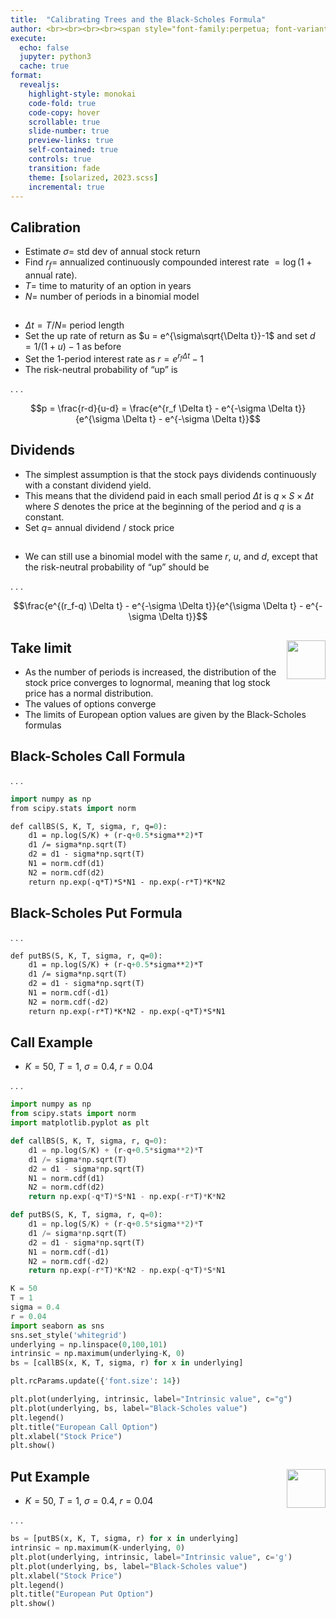 ```yaml
---
title:  "Calibrating Trees and the Black-Scholes Formula"
author: <br><br><br><br><span style="font-family:perpetua; font-variant:small-caps; color:#606060;">Kerry Back</span><br><br><img src="RiceBusiness-transparent-logo-sm.png"  height=80>
execute:
  echo: false
  jupyter: python3
  cache: true
format: 
  revealjs:
    highlight-style: monokai
    code-fold: true
    code-copy: hover
    scrollable: true
    slide-number: true
    preview-links: true
    self-contained: true
    controls: true
    transition: fade
    theme: [solarized, 2023.scss]
    incremental: true
---
```


## Calibration


- Estimate $\sigma=$ std dev of annual stock return
- Find $r_f =$ annualized continuously compounded interest rate $= \log(1+\text{annual rate})$.
- $T=$ time to maturity of an option in years
- $N=$ number of periods in a binomial model

##

- $\Delta t = T/N=$ period length
- Set the up rate of return as $u = e^{\sigma\sqrt{\Delta t}}-1$ and set $d=1/(1+u)-1$ as before
- Set the 1-period interest rate as $r=e^{r_f \Delta t}-1$
- The risk-neutral probability of "up" is

. . .

$$p = \frac{r-d}{u-d} = \frac{e^{r_f \Delta t} - e^{-\sigma \Delta t}}{e^{\sigma \Delta t} - e^{-\sigma \Delta t}}$$

## Dividends

- The simplest assumption is that the stock pays dividends continuously with a constant dividend yield.
- This means that the dividend paid in each small period $\Delta t$ is $q \times S \times \Delta t$ where $S$ denotes the price at the beginning of the period and $q$ is a constant.
- Set $q =$ annual dividend / stock price

##

- We can still use a binomial model with the same $r$, $u$, and $d$, except that the risk-neutral probability of "up" should be

. . .

$$\frac{e^{(r_f-q) \Delta t} - e^{-\sigma \Delta t}}{e^{\sigma \Delta t} - e^{-\sigma \Delta t}}$$

##  Take limit  <a href="https://bbcx-investments.com/futures-options/binomial-convergence"><img src="images/Rice_Owl.jpg" style="width:.65in;" align="right"> </a>

- As the number of periods is increased, the distribution of the stock price converges to lognormal, meaning that log stock price has a normal distribution.
- The values of options converge
- The limits of European option values are given by the Black-Scholes formulas

## Black-Scholes Call Formula

. . .

```.p
import numpy as np
from scipy.stats import norm

def callBS(S, K, T, sigma, r, q=0):
    d1 = np.log(S/K) + (r-q+0.5*sigma**2)*T
    d1 /= sigma*np.sqrt(T)
    d2 = d1 - sigma*np.sqrt(T)
    N1 = norm.cdf(d1)
    N2 = norm.cdf(d2)
    return np.exp(-q*T)*S*N1 - np.exp(-r*T)*K*N2
```

## Black-Scholes Put Formula

. . .

```.p
def putBS(S, K, T, sigma, r, q=0):
    d1 = np.log(S/K) + (r-q+0.5*sigma**2)*T
    d1 /= sigma*np.sqrt(T)
    d2 = d1 - sigma*np.sqrt(T)
    N1 = norm.cdf(-d1)
    N2 = norm.cdf(-d2)
    return np.exp(-r*T)*K*N2 - np.exp(-q*T)*S*N1
```

## Call Example {.smaller}

- $K=50$, $T=1$, $\sigma=0.4$, $r=0.04$

. . .

```python
import numpy as np
from scipy.stats import norm
import matplotlib.pyplot as plt

def callBS(S, K, T, sigma, r, q=0):
    d1 = np.log(S/K) + (r-q+0.5*sigma**2)*T
    d1 /= sigma*np.sqrt(T)
    d2 = d1 - sigma*np.sqrt(T)
    N1 = norm.cdf(d1)
    N2 = norm.cdf(d2)
    return np.exp(-q*T)*S*N1 - np.exp(-r*T)*K*N2

def putBS(S, K, T, sigma, r, q=0):
    d1 = np.log(S/K) + (r-q+0.5*sigma**2)*T
    d1 /= sigma*np.sqrt(T)
    d2 = d1 - sigma*np.sqrt(T)
    N1 = norm.cdf(-d1)
    N2 = norm.cdf(-d2)
    return np.exp(-r*T)*K*N2 - np.exp(-q*T)*S*N1

K = 50
T = 1
sigma = 0.4
r = 0.04
import seaborn as sns
sns.set_style('whitegrid')
underlying = np.linspace(0,100,101)
intrinsic = np.maximum(underlying-K, 0)
bs = [callBS(x, K, T, sigma, r) for x in underlying]

plt.rcParams.update({'font.size': 14})

plt.plot(underlying, intrinsic, label="Intrinsic value", c="g")
plt.plot(underlying, bs, label="Black-Scholes value")
plt.legend()
plt.title("European Call Option")
plt.xlabel("Stock Price")
plt.show()
```

## Put Example <a href="https://bbcx-investments.com/futures-options/europeans-americans"><img src="images/Rice_Owl.jpg" style="width:.65in;" align="right"> </a> {.smaller}

- $K=50$, $T=1$, $\sigma=0.4$, $r=0.04$

. . .

```python
bs = [putBS(x, K, T, sigma, r) for x in underlying]
intrinsic = np.maximum(K-underlying, 0)
plt.plot(underlying, intrinsic, label="Intrinsic value", c='g')
plt.plot(underlying, bs, label="Black-Scholes value")
plt.xlabel("Stock Price")
plt.legend()
plt.title("European Put Option")
plt.show()
```


